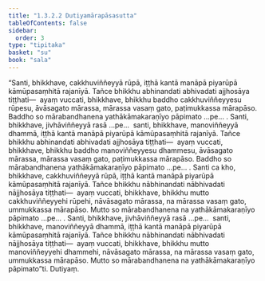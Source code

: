 ```yaml
---
title: "1.3.2.2 Dutiyamārapāsasutta"
tableOfContents: false
sidebar:
  order: 3
type: "tipitaka"
basket: "su"
book: "sala"
---
```



<DynamicBreadcrumb />

<Division number="115" book="sala" bookNo="13" page="312">

<Paragraph number="620" book="sala">
“Santi, bhikkhave, cakkhuviññeyyā rūpā, iṭṭhā kantā manāpā piyarūpā kāmūpasaṃhitā rajanīyā. Tañce bhikkhu abhinandati abhivadati ajjhosāya tiṭṭhati—  ayaṃ vuccati, bhikkhave, bhikkhu baddho cakkhuviññeyyesu rūpesu, āvāsagato mārassa, mārassa vasaṃ gato, paṭimukkassa mārapāso. Baddho so mārabandhanena yathākāmakaraṇīyo pāpimato …pe… .
</Paragraph>

<Paragraph number="621" book="sala">
Santi, bhikkhave, jivhāviññeyyā rasā …pe…  santi, bhikkhave, manoviññeyyā dhammā, iṭṭhā kantā manāpā piyarūpā kāmūpasaṃhitā rajanīyā. Tañce bhikkhu abhinandati abhivadati ajjhosāya tiṭṭhati—  ayaṃ vuccati, bhikkhave, bhikkhu baddho manoviññeyyesu dhammesu, āvāsagato mārassa, mārassa vasaṃ gato, paṭimukkassa mārapāso. Baddho so mārabandhanena yathākāmakaraṇīyo pāpimato …pe… .
</Paragraph>

<Paragraph number="622" book="sala">
Santi ca kho, bhikkhave, cakkhuviññeyyā rūpā, iṭṭhā kantā manāpā piyarūpā kāmūpasaṃhitā rajanīyā. Tañce bhikkhu nābhinandati nābhivadati nājjhosāya tiṭṭhati—  ayaṃ vuccati, bhikkhave, bhikkhu mutto cakkhuviññeyyehi rūpehi, nāvāsagato mārassa, na mārassa vasaṃ gato, ummukkassa mārapāso. Mutto so mārabandhanena na yathākāmakaraṇīyo pāpimato …pe… .
</Paragraph>

<Paragraph number="623" book="sala">
Santi, bhikkhave, jivhāviññeyyā rasā …pe…  santi, bhikkhave, manoviññeyyā dhammā, iṭṭhā kantā manāpā piyarūpā kāmūpasaṃhitā rajanīyā. Tañce bhikkhu nābhinandati nābhivadati nājjhosāya tiṭṭhati—  ayaṃ vuccati, bhikkhave, bhikkhu mutto manoviññeyyehi dhammehi, nāvāsagato mārassa, na mārassa vasaṃ gato, ummukkassa mārapāso. Mutto so mārabandhanena na yathākāmakaraṇīyo pāpimato”ti.

</Paragraph>
</Division>

<Paragraph number="624" type="center" book="sala">
Dutiyaṃ.
</Paragraph>